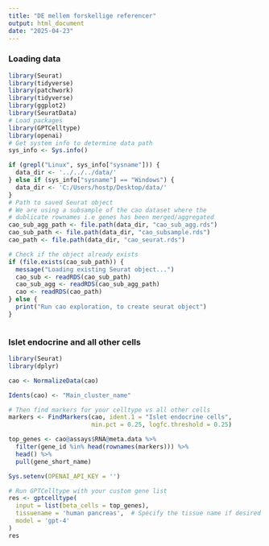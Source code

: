---
title: "DE mellem forskellige referencer"
output: html_document
date: "2025-04-23"
---

### Loading data

```{r}
library(Seurat)
library(tidyverse)
library(patchwork)
library(tidyverse)
library(ggplot2)
library(SeuratData)
# Load packages
library(GPTCelltype)
library(openai)
# Get system info to determine data path
sys_info <- Sys.info()

if (grepl("Linux", sys_info["sysname"])) {
  data_dir <- '../../../data/'
} else if (sys_info["sysname"] == "Windows") {
  data_dir <- 'C:/Users/hostp/Desktop/data/'
}
# Path to saved Seurat object
# We are using a subsample of the cao dataset where the 
# dublicate rownames i.e genes has been merged/aggregated
cao_sub_agg_path <- file.path(data_dir, "cao_sub_agg.rds")
cao_sub_path <- file.path(data_dir, "cao_subsample.rds")
cao_path <- file.path(data_dir, "cao_seurat.rds")

# Check if the object already exists
if (file.exists(cao_sub_path)) {
  message("Loading existing Seurat object...")
  cao_sub <- readRDS(cao_sub_path) 
  cao_sub_agg <- readRDS(cao_sub_agg_path) 
  cao <- readRDS(cao_path) 
} else {
  print("Run cao exploration, to create seurat object")
}


```
```{r}

```

### Islet endocrine and all other cells 

```{r}
library(Seurat)
library(dplyr)

cao <- NormalizeData(cao)

Idents(cao) <- "Main_cluster_name"

# Then find markers for your celltype vs all other cells
markers <- FindMarkers(cao, ident.1 = "Islet endocrine cells", 
                       min.pct = 0.25, logfc.threshold = 0.25)

top_genes <- cao@assays$RNA@meta.data %>% 
  filter(gene_id %in% head(rownames(markers))) %>% 
  head() %>% 
  pull(gene_short_name)

Sys.setenv(OPENAI_API_KEY = '')

# Run GPTCelltype with your custom gene list
res <- gptcelltype(
  input = list(beta_cells = top_genes),
  tissuename = 'human pancreas',  # Specify the tissue name if desired
  model = 'gpt-4'
)
res
```

